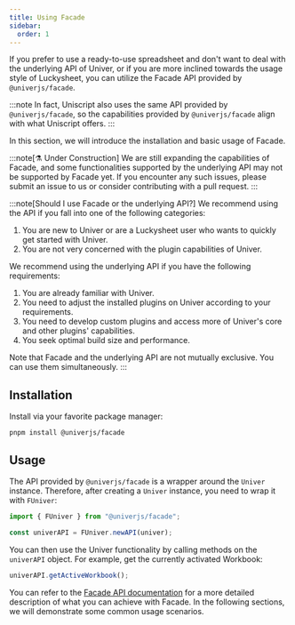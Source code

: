 ```yaml
---
title: Using Facade
sidebar:
  order: 1
---
```


If you prefer to use a ready-to-use spreadsheet and don't want to deal with the underlying API of Univer, or if you are more inclined towards the usage style of Luckysheet, you can utilize the Facade API provided by `@univerjs/facade`. 

:::note
In fact, Uniscript also uses the same API provided by `@univerjs/facade`, so the capabilities provided by `@univerjs/facade` align with what Uniscript offers.
:::

In this section, we will introduce the installation and basic usage of Facade.

:::note[⚗️ Under Construction]
We are still expanding the capabilities of Facade, and some functionalities supported by the underlying API may not be supported by Facade yet. If you encounter any such issues, please submit an issue to us or consider contributing with a pull request.
:::

:::note[Should I use Facade or the underlying API?]
We recommend using the API if you fall into one of the following categories:

1. You are new to Univer or are a Luckysheet user who wants to quickly get started with Univer.
2. You are not very concerned with the plugin capabilities of Univer.

We recommend using the underlying API if you have the following requirements:

1. You are already familiar with Univer.
2. You need to adjust the installed plugins on Univer according to your requirements.
3. You need to develop custom plugins and access more of Univer's core and other plugins' capabilities.
4. You seek optimal build size and performance.

Note that Facade and the underlying API are not mutually exclusive. You can use them simultaneously.
:::

## Installation

Install via your favorite package manager:

```shell
pnpm install @univerjs/facade
```

## Usage

The API provided by `@univerjs/facade` is a wrapper around the `Univer` instance. Therefore, after creating a `Univer` instance, you need to wrap it with `FUniver`:

```typescript title="main.ts"
import { FUniver } from "@univerjs/facade";

const univerAPI = FUniver.newAPI(univer);
```

You can then use the Univer functionality by calling methods on the `univerAPI` object. For example, get the currently activated Workbook:

```typescript title="main.ts"
univerAPI.getActiveWorkbook();
```

You can refer to the [Facade API documentation](/api/facade/) for a more detailed description of what you can achieve with Facade. In the following sections, we will demonstrate some common usage scenarios.